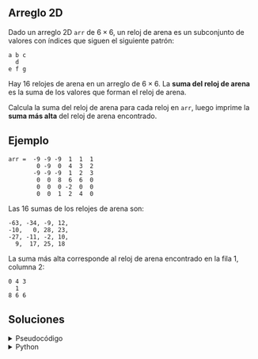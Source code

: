 ## Arreglo 2D

Dado un arreglo 2D `arr` de $6 \times 6$, un reloj de arena es un subconjunto de valores con índices que siguen el siguiente patrón:

```text
a b c
  d
e f g
```

Hay 16 relojes de arena en un arreglo de $6 \times 6$. La **suma del reloj de arena** es la suma de los valores que forman el reloj de arena.

Calcula la suma del reloj de arena para cada reloj en `arr`, luego imprime la **suma más alta** del reloj de arena encontrado.

## Ejemplo

```text
arr =  -9 -9 -9  1  1  1 
        0 -9  0  4  3  2
       -9 -9 -9  1  2  3
        0  0  8  6  6  0
        0  0  0 -2  0  0
        0  0  1  2  4  0
```

Las 16 sumas de los relojes de arena son:

```text
-63, -34, -9, 12, 
-10,   0, 28, 23, 
-27, -11, -2, 10, 
  9,  17, 25, 18
```

La suma más alta corresponde al reloj de arena encontrado en la fila 1, columna 2:

```text
0 4 3
  1
8 6 6
```

## Soluciones


<details>
    <summary>Pseudocódigo</summary>

- Se hace un recorrido horizontal y vertical para capturar las sumas de los 16 relojes de arenas.
- Esto se realiza mediante `FOR` anidados
    - el primer `FOR` representa el recorrido vertical
        - rango de iteración: `rango_vertical_arr - rango_vertical_reloj + 1` = `6 - 3 + 1` = `4` 
    - el segundo `FOR` representa el recorrido horizontal
        - rango de iteración: `rango_horizontal_arr - rango_horizontal_reloj + 1` = `6 - 3 + 1` = `4` 

- En cada recorrido compara la suma guardada, con la suma actual
    - si la suma actual es mayor que la guardada, reemplaza a la suma guardada
    - en caso contrario, mantiene el valor de la suma guardada     
- Al terminar las iteraciones, devuelve el valor de la suma guardada

```text
ALGORITHM SumaMaximaRelojArena
INPUT: A[6][6] ← arreglo bidimensional de enteros
OUTPUT: max_suma ← entero (suma máxima del reloj de arena)

BEGIN
    max_suma ← -∞
    
    FOR i ← 0 TO 3 DO                                                 // 0 a 3, son 4 iteraciones
        FOR j ← 0 TO 3 DO                                             // 0 a 3, son 4 iteraciones
            current_sum ← A[i][j] + A[i][j+1] + A[i][j+2] +           // fila superior
                                   A[i+1][j+1] +                      // centro
                          A[i+2][j] + A[i+2][j+1] + A[i+2][j+2]       // fila inferior
            
            IF current_sum > max_suma THEN
                max_suma ← current_sum
            END IF
        END FOR
    END FOR
    
    RETURN max_suma
END
```
</details>

<details>
    <summary>Python</summary>
```python
def hourglassSum(arr):
    
    max_sum = -99999
    sum_hourglass = 0
    for i in range(4):
        for j in range(4):
            sum_hourglass = arr[i][j] + arr[i][j+1] + arr[i][j+2] + arr[i+1][j+1] + arr[i+2][j]+ arr[i+2][j+1]+ arr[i+2][j+2]
            
            max_sum = sum_hourglass if sum_hourglass > max_sum else max_sum
    
    return max_sum 
``` 
</details>